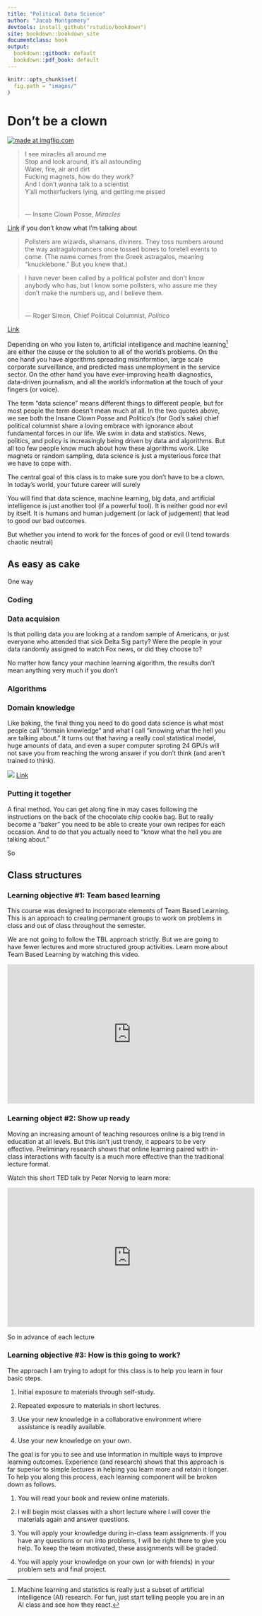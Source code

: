 ```yaml
---
title: "Political Data Science"
author: "Jacob Montgomery"
devtools: install_github("rstudio/bookdown")
site: bookdown::bookdown_site
documentclass: book
output:
  bookdown::gitbook: default
  bookdown::pdf_book: default
---
```


```r
knitr::opts_chunk$set(
  fig.path = "images/"
)
```

# Don't be a clown

<a href="https://imgflip.com/i/3m0rs1"><img src="https://i.imgflip.com/3m0rs1.jpg" title="made at imgflip.com"/></a>


> I see miracles all around me <br> 
Stop and look around, it's all astounding <br> 
Water, fire, air and dirt <br> 
Fucking magnets, how do they work? <br> 
And I don't wanna talk to a scientist <br> 
Y'all motherfuckers lying, and getting me pissed <br> 
<br>
<br>
--- Insane Clown Posse, *Miracles*

[Link](https://genius.com/Insane-clown-posse-miracles-lyrics) if you don't know what I'm talking about


> Pollsters are wizards, shamans, diviners. They toss numbers around the way astragalomancers once tossed bones to foretell events to come. (The name comes from the Greek astragalos, meaning “knucklebone.” But you knew that.) <br>

> I have never been called by a political pollster and don’t know anybody who has, but I know some pollsters, who assure me they don’t make the numbers up, and I believe them.<br>
<br>
<br>
--- Roger Simon, Chief Political Columnist, *Politico*


[Link](https://www.politico.com/story/2011/12/are-polls-really-magic-070717) 


Depending on who you listen to, artificial intelligence and machine learning^[Machine learning and statistics is really just a subset of artificial intelligence (AI) research.  For fun, just start telling people you are in an AI class and see how they react.] are either the cause or the solution to all of the world's problems.  On the one hand you have algorithms spreading misinformtion, large scale corporate surveillance, and predicted mass unemployment in the service sector.  On the other hand you have ever-improving health diagnostics, data-driven journalism, and all the world's information at the touch of your fingers (or voice).

The term "data science" means different things to different people, but for most people the term doesn't mean much at all. In the two quotes above, we see both the Insane Clown Posse and Politico's (for God's sake) chief political columnist share a loving embrace with ignorance about fundamental forces in our life.  We swim in data and statistics.  News, politics, and policy is increasingly being driven by data and algorithms.  But all too few people know much about how these algorithms work. Like magnets or random sampling, data science is just a mysterious force that we have to cope with.

The central goal of this class is to make sure you don't have to be a clown.  In today's world, your future career will surely 

You will find that data science, machine learning, big data, and artificial intelligence is just another tool (if a powerful tool).  It is neither good nor evil by itself.  It is humans and human judgement (or lack of judgement) that lead to good our bad outcomes.  

But whether you intend to work for the forces of good or evil (I tend towards chaotic neutral)


## As easy as cake

One way 


### Coding




### Data acquision 

Is that polling data you are looking at a random sample of Americans, or just everyone who attended that sick Delta Sig party?  Were the people in your data randomly assigned to watch Fox news, or did they choose to?  

No matter how fancy your machine learning algorithm, the results don't mean anything very much if you don't 


### Algorithms


### Domain knowledge


Like baking, the final thing you need to do good data science is what most people call "domain knowledge" and what I call "knowing what the hell you are talking about."  It turns out that having a really cool statistical model, huge amounts of data, and even a super computer sproting 24 GPUs will not save you from reaching the wrong answer if you don't think (and aren't trained to think).  

![](Fig1.png)
[Link](https://www.researchgate.net/figure/A-famous-spurious-correlationstylervigencom_fig3_316739091)

### Putting it together


A final method.  You can get along fine in may cases following the instructions on the back of the chocolate chip cookie bag.  But to really become a "baker" you need to be able to create your own recipes for each occasion.  And to do that you actually need to "know what the hell you are talking about."

So 






## Class structures


### Learning objective #1: Team based learning

This course was designed to incorporate elements of Team Based Learning. This is an approach to creating permanent groups to work on problems in class and out of class throughout the semester.  

We are not going to follow the TBL approach strictly. But we are going to have fewer lectures and more structured group activities.  Learn more about Team Based Learning by watching this video.

<iframe width="560" height="315" src="https://www.youtube.com/embed/kxg5FTGZhZs" frameborder="0" allow="accelerometer; autoplay; encrypted-media; gyroscope; picture-in-picture" allowfullscreen></iframe>


### Learning object #2: Show up ready

Moving an increasing amount of teaching resources online is a big trend in education at all levels.  But this isn't just trendy, it appears to be very effective. Preliminary research shows that online learning paired with in-class interactions with faculty is a much more effective than the traditional lecture format.

Watch this short TED talk by Peter Norvig to learn more:

<iframe width="560" height="315" src="https://www.youtube.com/embed/tYclUdcsdeo" frameborder="0" allow="accelerometer; autoplay; encrypted-media; gyroscope; picture-in-picture" allowfullscreen></iframe>
So in advance of each lecture


### Learning objective #3:  How is this going to work?

The approach I am trying to adopt for this class is to help you learn in four basic steps.  

1. Initial exposure to materials through self-study.

2. Repeated exposure to materials in short lectures.

3. Use your new knowledge in a collaborative environment where assistance is readily available.

4. Use your new knowledge on your own.

The goal is for you to see and use information in multiple ways to improve learning outcomes.  Experience (and research) shows that this approach is far superior to simple lectures in helping you learn more and retain it longer.  To help you along this process, each learning component will be broken down as follows.

1. You will read your book and review online materials. 

2. I will begin most classes with a short lecture where I will cover the materials again and answer questions.

3. You will apply your knowledge during in-class team assignments.  If you have any questions or run into problems, I will be right there to give you help.  To keep the team motivated, these assignments will be graded.

4. You will apply your knowledge on your own (or with friends) in your problem sets and final project.
